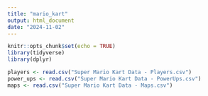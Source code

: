 ```yaml
---
title: "mario_kart"
output: html_document
date: "2024-11-02"
---
```


```r
knitr::opts_chunk$set(echo = TRUE)
library(tidyverse)
library(dplyr)
```

```r
players <- read.csv("Super Mario Kart Data - Players.csv")
power_ups <- read.csv("Super Mario Kart Data - PowerUps.csv")
maps <- read.csv("Super Mario Kart Data - Maps.csv")
```
